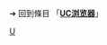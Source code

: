 {{LPR
|article = UC浏览器
|latest_release_version = 7.6（[[BlackBerry OS]]、[[Java ME]]、[[S60]]、[[Windows Embedded Compact]]）<br /> 7.5（[[Android]]、[[iOS]]）
|latest_release_date = {{Start date and age|2011|01|21}}（[[BlackBerry OS]]、[[Java ME]]、[[S60]]）<br /> {{Start date and age|2011|01|18}}（[[Windows Embedded Compact]]）<br /> {{Start date and age|2011|01|12}}（[[Android]]）<br /> {{Start date and age|2011|01|07}}（[[iOS]]）
}}<noinclude>


➔ 回到條目 「'''[[UC浏览器]]'''」

[[Category:最新預覽版模板|U]]
</noinclude>